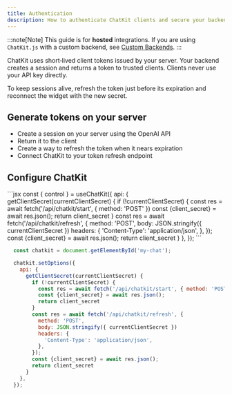 ```yaml
---
title: Authentication
description: How to authenticate ChatKit clients and secure your backend.
---
```



:::note[Note]
This guide is for **hosted** integrations.
If you are using `ChatKit.js` with a custom backend, see [Custom Backends](/chatkit-js/guides/custom-backends).
:::

ChatKit uses short‑lived client tokens issued by your server. Your backend creates a session and returns a token to trusted clients. Clients never use your API key directly.

To keep sessions alive, refresh the token just before its expiration and reconnect the widget with the new secret.

## Generate tokens on your server

- Create a session on your server using the OpenAI API
- Return it to the client
- Create a way to refresh the token when it nears expiration
- Connect ChatKit to your token refresh endpoint

## Configure ChatKit

<Tabs syncKey="language">
<TabItem label="React">
  ```jsx
    const { control } = useChatKit({
      api: {
        getClientSecret(currentClientSecret) {
          if (!currentClientSecret) {
            const res = await fetch('/api/chatkit/start', { method: 'POST' })
            const {client_secret} = await res.json();
            return client_secret
          }
          const res = await fetch('/api/chatkit/refresh', {
            method: 'POST',
            body: JSON.stringify({ currentClientSecret })
            headers: {
              'Content-Type': 'application/json',
            },
          });
          const {client_secret} = await res.json();
          return client_secret
        }
      },
    });
  ```

</TabItem>

<TabItem label="Vanilla JS">

  ```js
    const chatkit = document.getElementById('my-chat');

    chatkit.setOptions({
      api: {
        getClientSecret(currentClientSecret) {
          if (!currentClientSecret) {
            const res = await fetch('/api/chatkit/start', { method: 'POST' })
            const {client_secret} = await res.json();
            return client_secret
          }
          const res = await fetch('/api/chatkit/refresh', {
            method: 'POST',
            body: JSON.stringify({ currentClientSecret })
            headers: {
              'Content-Type': 'application/json',
            },
          });
          const {client_secret} = await res.json();
          return client_secret
        }
      },
    });
  ```

</TabItem>
</Tabs>


